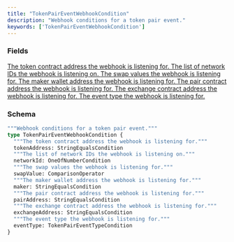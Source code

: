 ```yaml
---
title: "TokenPairEventWebhookCondition"
description: "Webhook conditions for a token pair event."
keywords: ['TokenPairEventWebhookCondition']
---
```


### Fields

<a href="/api-reference/types/stringequalscondition">
  <ResponseField name="tokenAddress" type="StringEqualsCondition">
    The token contract address the webhook is listening for.
  </ResponseField>
</a>

<a href="/api-reference/types/oneofnumbercondition">
  <ResponseField name="networkId" type="OneOfNumberCondition">
    The list of network IDs the webhook is listening on.
  </ResponseField>
</a>

<a href="/api-reference/types/comparisonoperator">
  <ResponseField name="swapValue" type="ComparisonOperator">
    The swap values the webhook is listening for.
  </ResponseField>
</a>

<a href="/api-reference/types/stringequalscondition">
  <ResponseField name="maker" type="StringEqualsCondition">
    The maker wallet address the webhook is listening for.
  </ResponseField>
</a>

<a href="/api-reference/types/stringequalscondition">
  <ResponseField name="pairAddress" type="StringEqualsCondition">
    The pair contract address the webhook is listening for.
  </ResponseField>
</a>

<a href="/api-reference/types/stringequalscondition">
  <ResponseField name="exchangeAddress" type="StringEqualsCondition">
    The exchange contract address the webhook is listening for.
  </ResponseField>
</a>

<a href="/api-reference/types/tokenpaireventtypecondition">
  <ResponseField name="eventType" type="TokenPairEventTypeCondition">
    The event type the webhook is listening for.
  </ResponseField>
</a>

### Schema


```graphql 
"""Webhook conditions for a token pair event."""
type TokenPairEventWebhookCondition {
  """The token contract address the webhook is listening for."""
  tokenAddress: StringEqualsCondition
  """The list of network IDs the webhook is listening on."""
  networkId: OneOfNumberCondition
  """The swap values the webhook is listening for."""
  swapValue: ComparisonOperator
  """The maker wallet address the webhook is listening for."""
  maker: StringEqualsCondition
  """The pair contract address the webhook is listening for."""
  pairAddress: StringEqualsCondition
  """The exchange contract address the webhook is listening for."""
  exchangeAddress: StringEqualsCondition
  """The event type the webhook is listening for."""
  eventType: TokenPairEventTypeCondition
}
```
